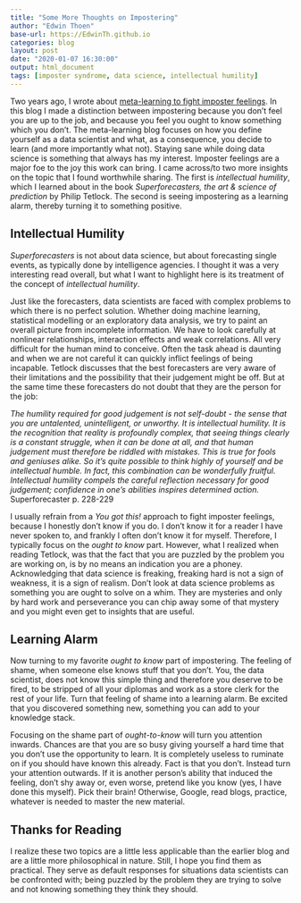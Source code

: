 ```yaml
---
title: "Some More Thoughts on Impostering"
author: "Edwin Thoen"
base-url: https://EdwinTh.github.io
categories: blog
layout: post
date: "2020-01-07 16:30:00"
output: html_document
tags: [imposter syndrome, data science, intellectual humility]
---
```


Two years ago, I wrote about [meta-learning to fight imposter feelings](https://edwinth.github.io/meta-learning/). In this blog I made a distinction between impostering because you don't feel you are up to the job, and because you feel you ought to know something which you don't. The meta-learning blog focuses on how you define yourself as a data scientist and what, as a consequence, you decide to learn (and more importantly what not). Staying sane while doing data science is something that always has my interest. Imposter feelings are a major foe to the joy this work can bring. I came across/to two more insights on the topic that I found worthwhile sharing. The first is *intellectual humility*, which I learned about in the book *Superforecasters, the art & science of prediction* by Philip Tetlock. The second is seeing impostering as a learning alarm, thereby turning it to something positive. 

## Intellectual Humility

*Superforecasters* is not about data science, but about forecasting single events, as typically done by intelligence agencies. I thought it was a very interesting read overall, but what I want to highlight here is its treatment of the concept of *intellectual humility*. 

Just like the forecasters, data scientists are faced with complex problems to which there is no perfect solution. Whether doing machine learning, statistical modelling or an exploratory data analysis, we try to paint an overall picture from incomplete information. We have to look carefully at nonlinear relationships, interaction effects and weak correlations. All very difficult for the human mind to conceive. Often the task ahead is daunting and when we are not careful it can quickly inflict feelings of being incapable. Tetlock discusses that the best forecasters are very aware of their limitations and the possibility that their judgement might be off. But at the same time these forecasters do not doubt that they are the person for the job:

*The humility required for good judgement is not self-doubt - the sense that you are untalented, unintelligent, or unworthy. It is intellectual humility. It is the recognition that reality is profoundly complex, that seeing things clearly is a constant struggle, when it can be done at all, and that human judgement must therefore be riddled with mistakes. This is true for fools and geniuses alike. So it's quite possible to think highly of yourself and be intellectual humble. In fact, this combination can be wonderfully fruitful. Intellectual humility compels the careful reflection necessary for good judgement; confidence in one's abilities inspires determined action.* Superforecaster p. 228-229

I usually refrain from a *You got this!* approach to fight imposter feelings, because I honestly don't know if you do. I don't know it for a reader I have never spoken to, and frankly I often don't know it for myself. Therefore, I typically focus on the *ought to know* part. However, what I realized when reading Tetlock, was that the fact that you are puzzled by the problem you are working on, is by no means an indication you are a phoney. Acknowledging that data science is freaking, freaking hard is not a sign of weakness, it is a sign of realism. Don't look at data science problems as something you are ought to solve on a whim. They are mysteries and only by hard work and perseverance you can chip away some of that mystery and you might even get to insights that are useful.

## Learning Alarm

Now turning to my favorite *ought to know* part of impostering. The feeling of shame, when someone else knows stuff that you don't. You, the data scientist, does not know this simple thing and therefore you deserve to be fired, to be stripped of all your diplomas and work as a store clerk for the rest of your life. Turn that feeling of shame into a learning alarm. Be excited that you discovered something new, something you can add to your knowledge stack. 

Focusing on the shame part of *ought-to-know* will turn you attention inwards. Chances are that you are so busy giving yourself a hard time that you don't use the opportunity to learn. It is completely useless to ruminate on if you should have known this already. Fact is that you don't. Instead turn your attention outwards. If it is another person's ability that induced the feeling, don't shy away or, even worse, pretend like you know (yes, I have done this myself). Pick their brain! Otherwise, Google, read blogs, practice, whatever is needed to master the new material.

## Thanks for Reading

I realize these two topics are a little less applicable than the earlier blog and are a little more philosophical in nature. Still, I hope you find them as practical. They serve as default responses for situations data scientists can be confronted with; being puzzled by the problem they are trying to solve and not knowing something they think they should.
